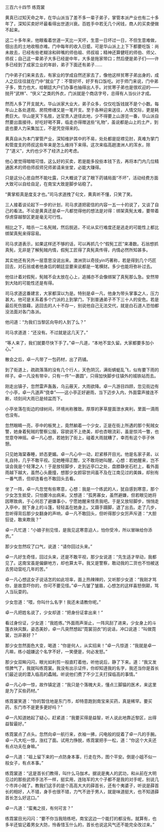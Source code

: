 

三百六十四节 练霓裳

黄真已过知天命之年，在华山派当了差不多一辈子弟子，掌管本派产业也有二十多年了，深知买卖好坏最看得出世道兴衰。百姓手中若无几个闲钱，商人的买卖便做不起来。

这二十多年来，他眼看着世道一天比一天坏，生意一日坏过一日，不但生意难做，佃出去的土地收租亦难。门中每年的收入日蹙。可是华山派上上下下都要吃饭：尚未故去，已经有些老糊涂和碎嘴的师伯祖、师叔祖；精神还算健旺的师伯、师父、师叔；自己这一辈弟子大多已经是中年，大多是拖家带口；然后便是弟子们――许多已经到了成家立业的年龄，弟子下面还有弟子……

门中弟子们来来去去，有家业的学成自然还家去了，像他这样贫寒子弟出身的，成人之后往往就在门中“就业”了：不管好坏，好歹有口饭吃。对于师门来说，门中弟子多，势力也大，给朝廷大户们办事也抽得出人手。对贫寒子弟也是很欢迎的――抛开“武林”、“侠义”之类的外衣，门派就是个商店字号，总得有人当伙计才成。

然而人多了开支就大。华山派家大业大，弟子众多，仅仅吃饭钱就不是个小数。每年山上各处道观、房院修缮又是一笔开支。至于各种迎来送往，人情交际，更是耗费巨大。华山是天下名胜，达官贵人途径此地，少不得要上山游览一番，华山派自然要出面接待，好吃好喝不算，临走亦得赠送些“礼物”，虽说都是山上的土产，到底也要人力采集加工，不是凭空得来的。

黄真自从为本门掌管产业，深知维护其中的不易，处处都是捉襟见肘，真难为掌门和管度支的师叔这些年来是怎么维持下来得。这次来临高趟澳洲人的浑水，除了“道义”，大约也少不了经济上的考虑。

他心里觉得暗暗可惜，这么好的买卖，若是能多投些本钱下去，再将本门内几位精通医术的师伯师叔师兄师弟请来坐堂，必能大赚得。

只是这分心思自然不能吐露，只大概说了说了眼下药铺局面“不坏”，活动经费方面大致可以自给自足，在南宝大致是脚步站稳了。

“黄掌柜真是度支才也。”司马求道拽了句文，黄真听不懂，只笑了笑。

三人接着谈论起下一步的计划，司马求道把密信的内容一五一十的说了，又谈了自己的看法。不论是黄真还是卓一凡都觉得他的想法是对得：绑架真髡太难，要带着俘虏穿越黎区更是毫无可行性。

相比之下，暗杀一二名髡贼，然后脱逃，不论从实行难度还是逃走的可能性上都比绑架真髡来得容易。

司马求道表示，如果这样还不够的话，可以再抓几个“假髡工匠”来凑数。石翁想抓真髡，无非是了解髡贼内情，假髡工匠得了真髡真传得，内情必然所知甚多。

其实他还有另外一层意思没说出来。澳洲货以奇技yin巧著称，若是得到几个巧匠回去，对石翁或者他身后的朝廷显要来说都是一笔横财。多少也能将弥补过去。

他估计着对假髡，髡贼不会太放在心上，追捕亦不会像绑架了真髡那么急。安然带到大陆的可能性还是有得。

司马求道这番建言，大家都深以为是。特别是卓一凡，他身为带头掌事之人，压力甚大。他可是关系着多个门派的上到掌门，下到普通弟子不下三十人的安危。若是最后死伤狼藉，逃回去的人十不存一，别说他自己无法交代，就是白石道人恐怕都没法面对各门各派。

他问道：“为我们当黎区向导的人到了么？”

司马求道道：“还没有。不过就是这几天了。”

“等人来了，我们就要尽快下手了。”卓一凡道，“本地不宜久留。大家都要多加小心。”

散会之后，卓一凡带了一包药材，出了药铺。

到了街道上，疏疏落落的没有几个行人，天色阴沉，满街蜻蜓乱飞，似有要下雨的样子。卓一凡没有带伞，只有一件“一裹圆”，只得加快脚步往镇外的城铁站而去。

刚走出镇子，忽然雷声轰轰，乌云蔽天，大雨欲降。卓一凡游目四顾，忽见街边有个小亭，卓一凡道声“侥幸”――这小亭正好避雨，当下迈步入内，外面雷声接连不断，顷刻间大雨已是倾盆而下。

小亭坐落在街边的绿树间，环境尚称雅致。厚厚的茅草屋面泄水爽利，里面一滴雨也没有。

忽然眼睛一亮，亭中的板凳上，竟然躺着一个少女，正是在街上所遇的那个髡贼女警，她身着髡贼的警察公服，容貌说不上绝美，却也杏眼流彩，虽是惊鸿一瞥，也觉意夺神摇。卓一凡心想，若她到了街上，碰着大雨就糟了，幸而有这个亭子休憩。

只见她海棠春睡，娇态更媚。卓一凡心中一动，赶紧移开目光。他是名家子弟，以礼自持，几乎不敢平视。见她睡得正酣，又不敢将她叫醒，心想：若她醒来，岂不误会我是个轻薄之人！于是放轻脚步，走到近亭口之处，盘膝静坐石栏上，看外面雨越下越大，虽然心头鹿撞，想那少女颜容世间虽不及在江南见过的美姝，却别有一番气质，但却连看也不敢回头去看。

坐了一阵，卓一凡忽觉有些寒意，心想：我是一个练武的人，犹自感到寒意，那个少女怎生抵受，只怕要冷出病来。又想道：“孤男寡女，虽然避嫌，但若眼见她将因寒致病，于心何忍了避嫌事小，宁愿她醒来怪责我吧。于是又放轻脚步，悄悄走入亭中，脱下身上的斗篷，轻轻盖在她身上。又蹑手蹑脚，退了出去。走了几步，忽听得背后那少女翻身的声响，卓一凡不敢回头，但听得那少女厉声斥道：“大胆狂徒，敢来欺我？”

卓一凡忙道：“小娘子别见怪，是我见这寒意迫人，怕你受冷，所以冒昧给你添衣。”

那少女忽然叹了口气，说道：“请你回过头来。”

卓一凡好生奇怪，回过头来，还是不敢平视，那少女说道：“先生适才举动，我都见了。这南宝虽是偏僻地方，却也算太平。我又是警察，敢动我的二货也不怕被送去劳动营吃几年的苦。”

卓一凡心想这女子说话怎的如此坦率，面上热辣辣的，又听那少女道：“我刚才骂你，是故意吓你的，你可不要见怪。”卓一凡皱了皱眉，心想怎的这样喜怒倒颠，骂人当玩耍的。

少女忽道：“喂，你叫什么名字！我还未请教你呢。”

卓一凡把姓名说了，少女却道：“把身份证拿出来！”

看过身份证，少女道：“我姓练。”外面雨声渐止，一阵风刮了进来，少女身上的斗篷衣袂风飘，姿态美妙，卓一凡突然想起“霓裳羽衣”的说话，冲口说道：“叫做霓裳，岂非甚好？”

那少女忽然面色大变，喝道：“你是何人，从实招来！”卓一凡惊道：“我就是卓一凡嘛，练小姐嫌这个名字不好，一笑便是，何必发怒。”

那少女双眸闪闪，眼光如利剪一般直盯着他，听他说后，静了下来。道：“我又发怪脾气了，我就叫练霓裳。我没有出示证件，你却知道我的名字，我还当你是首长们最近说的潜入临高的蟊贼。听说他们费了不少工夫打探临高的事情。”

卓一凡心中一惊，故作镇定道：“我只是个落魄大夫，懂点三脚猫的医术，来这里是为了买些药材。”

练霓裳笑道：“你的暂住地是东门市，却特意跑到南宝来买药，真是稀罕。要买药，东门市不是更多更好吗？”

卓一凡知道她起了疑心，赶紧道：“我要买得是益智，听人说此地靠近黎区，出得益智最好。”

练霓裳点了点头。忽然向卓一航行来，衣袖一拂，闪电般的捉着了卓一凡的手腕。卓一凡大吃一惊，涨红了面。试用力挣脱，练霓裳把手一松，道：“你这个大夫还有点功夫在身嘛。”

卓一凡道：“祖上留下来的一点防身本事，行走在外，图个平安。倒是小姐不似一般女子，有点本事。”

练霓裳道：“这是首长们教得，叫什么马伽术。据说是夷人的武功，和从前在大明见过的那些武师手法不一样，挺实用，连陆军的大个子都不是我的对手呢，别说几个市井小贼了。教我们这手的是个高高大大的薛首长，还有个夷婆子，听说是薛首长的相好，人不错，身手也很不错，力气不逊于男人，就是味道挺大，也不知道薛首长怎么好这口。”

卓一凡道：“蛮夷之技，有何可言？”

练霓裳目光闪闪：“要不你当我陪练吧，南宝这边一个能打的都没有。就算有，也多半还惦记着男女大防，怜香惜玉什么的，首长也说这风气还不能完全改过来。”

